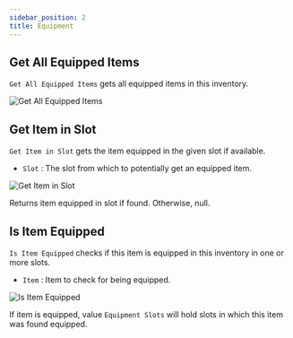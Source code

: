 ```yaml
---
sidebar_position: 2
title: Equipment
---
```



## Get All Equipped Items

`Get All Equipped Items` gets all equipped items in this inventory.

![Get All Equipped Items](_static/img/equipment/get-all-equipped-items.png)

## Get Item in Slot

`Get Item in Slot` gets the item equipped in the given slot if available.
* `Slot` <Step text="1"/> : The slot from which to potentially get an equipped item.

![Get Item in Slot](_static/img/equipment/get-item-in-slot.png)

Returns item equipped in slot if found. Otherwise, null.

## Is Item Equipped

`Is Item Equipped` checks if this item is equipped in this inventory in one or more slots.
* `Item` <Step text="1"/> : Item to check for being equipped.

![Is Item Equipped](_static/img/equipment/is-item-equipped.png)

If item is equipped, value `Equipment Slots` <Step text="2"/> will hold slots in which this item was found equipped.